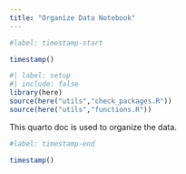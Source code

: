 ```yaml
---
title: "Organize Data Notebook"
---
```


```r
#label: timestamp-start

timestamp()
```

```r
#| label: setup
#| include: false
library(here)
source(here("utils","check_packages.R"))
source(here("utils","functions.R"))
```

This quarto doc is used to organize the data.

```r
#label: timestamp-end

timestamp()
```
